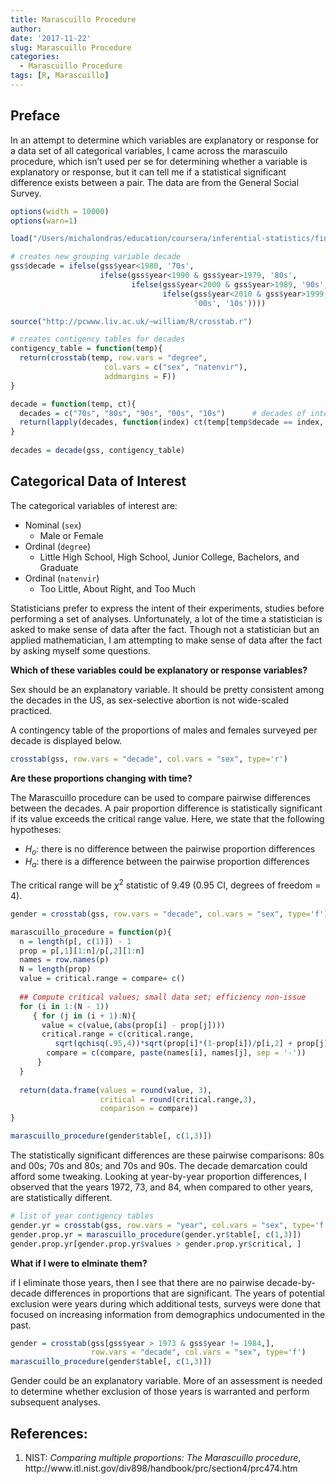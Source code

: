 ```yaml
---
title: Marascuillo Procedure
author: 
date: '2017-11-22'
slug: Marascuillo Procedure
categories:
  - Marascuillo Procedure
tags: [R, Marascuillo]
---
```


## Preface
In an attempt to determine which variables are explanatory or response for a data set of all categorical variables, I came across the marascuilo procedure, which isn't used per se for determining whether a variable is explanatory or response, but it can tell me if a statistical significant difference exists between a pair.  The data are from the General Social Survey.     

```r
options(width = 10000)
options(warn=1)
```

```r
load("/Users/michalondras/education/coursera/inferential-statistics/final\ project/gss.Rdata")
```

```r
# creates new grouping variable decade 
gss$decade = ifelse(gss$year<1980, '70s', 
                    ifelse(gss$year<1990 & gss$year>1979, '80s', 
                           ifelse(gss$year<2000 & gss$year>1989, '90s', 
                                  ifelse(gss$year<2010 & gss$year>1999, 
                                         '00s', '10s'))))
```

```r
source("http://pcwww.liv.ac.uk/~william/R/crosstab.r")

# creates contigency tables for decades 
contigency_table = function(temp){
  return(crosstab(temp, row.vars = "degree", 
                     col.vars = c("sex", "natenvir"), 
                     addmargins = F))
}

decade = function(temp, ct){
  decades = c("70s", "80s", "90s", "00s", "10s")      # decades of interest
  return(lapply(decades, function(index) ct(temp[temp$decade == index, ])))
}
  
decades = decade(gss, contigency_table)
```

## Categorical Data of Interest
The categorical variables of interest are:

+ Nominal (`sex`)
    + Male or Female
+ Ordinal (`degree`)
    + Little High School, High School, Junior College, Bachelors, and Graduate
+ Ordinal (`natenvir`)
    + Too Little, About Right, and Too Much

Statisticians prefer to express the intent of their experiments, studies before performing a set of analyses.  Unfortunately, a lot of the time a statistician is asked to make sense of data after the fact.  Though not a statistician but an applied mathematician, I am attempting to make sense of data after the fact by asking myself some questions. 

**Which of these variables could be explanatory or response variables?**

Sex should be an explanatory variable. It should be pretty consistent among the decades in the US, as sex-selective abortion is not wide-scaled practiced.  

A contingency table of the proportions of males and females surveyed per decade is displayed below. 

```r
crosstab(gss, row.vars = "decade", col.vars = "sex", type='r')
```
**Are these proportions changing with time?** 

The Marascuillo procedure can be used to compare pairwise differences between the decades.  A pair proportion difference is statistically significant if its value exceeds the critical range value. Here, we state that the following hypotheses:

+ $H_o$: there is no difference between the pairwise proportion differences
+ $H_a$: there is a difference between the pairwise proportion differences

The critical range will be $\chi^2$ statistic of 9.49 (0.95 CI, degrees of freedom = 4). 

```r
gender = crosstab(gss, row.vars = "decade", col.vars = "sex", type='f')

marascuillo_procedure = function(p){
  n = length(p[, c(1)]) - 1
  prop = p[,1][1:n]/p[,2][1:n]
  names = row.names(p)
  N = length(prop)
  value = critical.range = compare= c()
  
  ## Compute critical values; small data set; efficiency non-issue
  for (i in 1:(N - 1))
     { for (j in (i + 1):N){
       value = c(value,(abs(prop[i] - prop[j])))
       critical.range = c(critical.range, 
          sqrt(qchisq(.95,4))*sqrt(prop[i]*(1-prop[i])/p[i,2] + prop[j]*(1-prop[j])/p[j,2]))
        compare = c(compare, paste(names[i], names[j], sep = '-'))
      }
  }
  
  return(data.frame(values = round(value, 3),
                    critical = round(critical.range,3), 
                    comparison = compare))
}  

marascuillo_procedure(gender$table[, c(1,3)])
```
The statistically significant differences are these pairwise comparisons: 80s and 00s; 70s and 80s; and 70s and 90s.  The decade demarcation could afford some tweaking.  Looking at year-by-year proportion differences, I observed that the years 1972, 73, and 84, when compared to other years, are statistically different. 

```r
# list of year contigency tables 
gender.yr = crosstab(gss, row.vars = "year", col.vars = "sex", type='f')
gender.prop.yr = marascuillo_procedure(gender.yr$table[, c(1,3)])
gender.prop.yr[gender.prop.yr$values > gender.prop.yr$critical, ]
```
**What if I were to elminate them?** 

if I eliminate those years,  then I see that there are no pairwise decade-by-decade differences in proportions that are significant.  The years of potential exclusion were years during which additional tests, surveys were done that focused on increasing information from demographics undocumented in the past.    

```r
gender = crosstab(gss[gss$year > 1973 & gss$year != 1984,], 
                  row.vars = "decade", col.vars = "sex", type='f')
marascuillo_procedure(gender$table[, c(1,3)])
```

Gender could be an explanatory variable.  More of an assessment is needed to determine whether exclusion of those years is warranted and perform subsequent analyses. 

## References: 
1. NIST: _Comparing multiple proportions: The Marascuillo procedure_,  
http://www.itl.nist.gov/div898/handbook/prc/section4/prc474.htm
